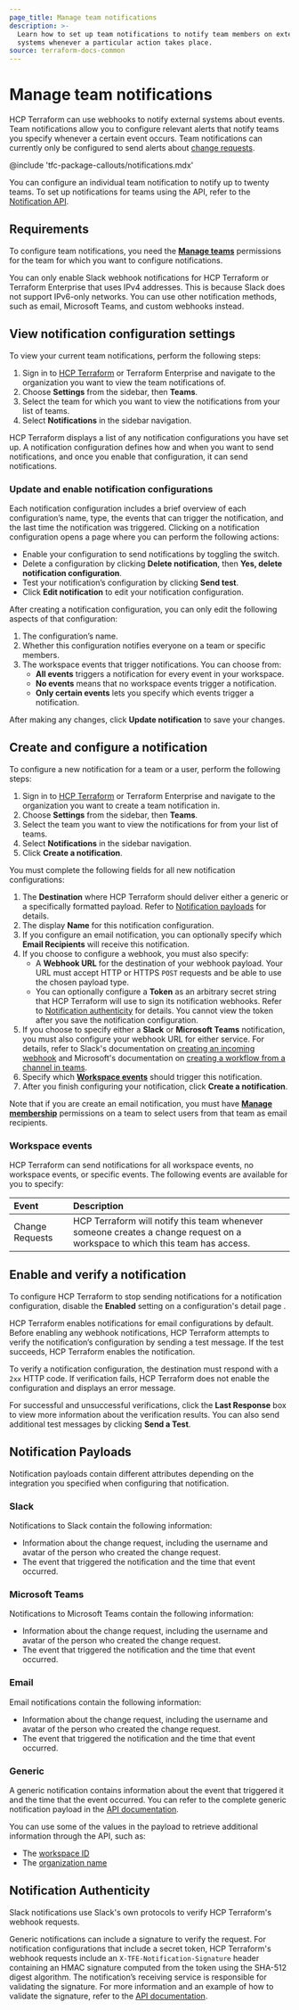 ```yaml
---
page_title: Manage team notifications
description: >-
  Learn how to set up team notifications to notify team members on external
  systems whenever a particular action takes place.
source: terraform-docs-common
---
```


# Manage team notifications

HCP Terraform can use webhooks to notify external systems about events. Team notifications allow you to configure relevant alerts that notify teams you specify whenever a certain event occurs. Team notifications can currently only be configured to send alerts about [change requests](/terraform/enterprise/workspaces/change-requests).

@include 'tfc-package-callouts/notifications.mdx'

You can configure an individual team notification to notify up to twenty teams. To set up notifications for teams using the API, refer to the [Notification API](/terraform/enterprise/api-docs/notification-configurations#team-notification-configuration).

## Requirements

To configure team notifications, you need the [**Manage teams**](/terraform/enterprise/users-teams-organizations/permissions#manage-teams) permissions for the team for which you want to configure notifications.

You can only enable Slack webhook notifications for HCP Terraform or Terraform Enterprise that uses IPv4 addresses. This is because Slack does not support IPv6-only networks. You can use other notification methods, such as email, Microsoft Teams, and custom webhooks instead.

## View notification configuration settings

To view your current team notifications, perform the following steps:

1.  Sign in to [HCP Terraform](https://app.terraform.io/) or Terraform Enterprise and navigate to the organization you want to view the team notifications of.
2.  Choose **Settings** from the sidebar, then **Teams**. 
3.  Select the team for which you want to view the notifications from your list of teams.
4.  Select **Notifications** in the sidebar navigation.

HCP Terraform displays a list of any notification configurations you have set up. A notification configuration defines how and when you want to send notifications, and once you enable that configuration, it can send notifications. 

### Update and enable notification configurations

Each notification configuration includes a brief overview of each configuration’s name, type, the events that can trigger the notification, and the last time the notification was triggered. Clicking on a notification configuration opens a page where you can perform the following actions:

-   Enable your configuration to send notifications by toggling the switch.  
-   Delete a configuration by clicking **Delete notification**, then **Yes, delete notification configuration**.  
-   Test your notification’s configuration by clicking **Send test**.   
-   Click **Edit notification** to edit your notification configuration.

After creating a notification configuration, you can only edit the following aspects of that configuration:

1.  The configuration’s name.  
2.  Whether this configuration notifies everyone on a team or specific members.  
3.  The workspace events that trigger notifications. You can choose from:  
    -   **All events** triggers a notification for every event in your workspace.  
    -   **No events** means that no workspace events trigger a notification.  
    -   **Only certain events** lets you specify which events trigger a notification.

After making any changes, click **Update notification** to save your changes.

## Create and configure a notification

To configure a new notification for a team or a user, perform the following steps:

1.  Sign in to [HCP Terraform](https://app.terraform.io/) or Terraform Enterprise and navigate to the organization you want to create a team notification in.
2.  Choose **Settings** from the sidebar, then **Teams**.  
3.  Select the team you want to view the notifications for from your list of teams.  
4.  Select **Notifications** in the sidebar navigation.  
5.  Click **Create a notification**.

You must complete the following fields for all new notification configurations:

1.  The **Destination** where HCP Terraform should deliver either a generic or a specifically formatted payload. Refer to [Notification payloads](#notification-payloads) for details.  
2.  The display **Name** for this notification configuration.  
3.  If you configure an email notification, you can optionally specify which **Email Recipients** will receive this notification.  
4.  If you choose to configure a webhook, you must also specify:   
    -   A **Webhook URL** for the destination of your webhook payload. Your URL must accept HTTP or HTTPS `POST` requests and be able to use the chosen payload type.   
    -   You can optionally configure a **Token** as an arbitrary secret string that HCP Terraform will use to sign its notification webhooks. Refer to [Notification authenticity](#notification-authenticity) for details. You cannot view the token after you save the notification configuration.  
5.  If you choose to specify either a **Slack** or **Microsoft Teams** notification, you must also configure your webhook URL for either service. For details, refer to Slack's documentation on [creating an incoming webhook](https://api.slack.com/messaging/webhooks#create_a_webhook) and Microsoft's documentation on [creating a workflow from a channel in teams](https://support.microsoft.com/en-us/office/creating-a-workflow-from-a-channel-in-teams-242eb8f2-f328-45be-b81f-9817b51a5f0e).  
6.  Specify which [**Workspace events**](#workspace-events) should trigger this notification.  
7.  After you finish configuring your notification, click **Create a notification**.

Note that if you are create an email notification, you must have [**Manage membership**](/terraform/enterprise/users-teams-organizations/permissions#manage-membership) permissions on a team to select users from that team as email recipients.

### Workspace events

HCP Terraform can send notifications for all workspace events, no workspace events, or specific events. The following events are available for you to specify:

| Event           | Description                                                                                                                 |
| :-------------- | :-------------------------------------------------------------------------------------------------------------------------- |
| Change Requests | HCP Terraform will notify this team whenever someone creates a change request on a workspace to which this team has access. |

## Enable and verify a notification

To configure HCP Terraform to stop sending notifications for a notification configuration, disable the **Enabled** setting on a configuration's detail page . 

HCP Terraform enables notifications for email configurations by default. Before enabling any webhook notifications, HCP Terraform attempts to verify the notification’s configuration by sending a test message. If the test succeeds, HCP Terraform enables the notification. 

To verify a notification configuration, the destination must respond with a `2xx` HTTP code. If verification fails, HCP Terraform does not enable the configuration and displays an error message.

For successful and unsuccessful verifications, click the **Last Response** box to view more information about the verification results. You can also send additional test messages by clicking **Send a Test**.

## Notification Payloads

Notification payloads contain different attributes depending on the integration you specified when configuring that notification.

### Slack

Notifications to Slack contain the following information:

-   Information about the change request, including the username and avatar of the person who created the change request.
-   The event that triggered the notification and the time that event occurred.

### Microsoft Teams

Notifications to Microsoft Teams contain the following information:

-   Information about the change request, including the username and avatar of the person who created the change request.
-   The event that triggered the notification and the time that event occurred.

### Email

Email notifications contain the following information:

-   Information about the change request, including the username and avatar of the person who created the change request.
-   The event that triggered the notification and the time that event occurred.

### Generic

A generic notification contains information about the event that triggered it and the time that the event occurred. You can refer to the complete generic notification payload in the [API documentation](/terraform/enterprise/api-docs/notification-configurations#notification-payload).

You can use some of the values in the payload to retrieve additional information through the API, such as:

-   The [workspace ID](/terraform/enterprise/api-docs/workspaces#list-workspaces)  
-   The [organization name](/terraform/enterprise/api-docs/organizations#show-an-organization)

## Notification Authenticity

Slack notifications use Slack's own protocols to verify HCP Terraform's webhook requests.

Generic notifications can include a signature to verify the request. For notification configurations that include a secret token, HCP Terraform's webhook requests include an `X-TFE-Notification-Signature` header containing an HMAC signature computed from the token using the SHA-512 digest algorithm. The notification’s receiving service is responsible for validating the signature. For more information and an example of how to validate the signature, refer to the [API documentation](/terraform/enterprise/api-docs/notification-configurations#notification-payload).
